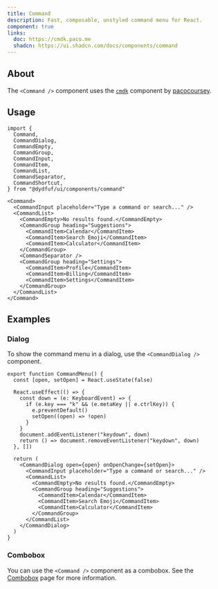 ```yaml
---
title: Command
description: Fast, composable, unstyled command menu for React.
component: true
links:
  doc: https://cmdk.paco.me
  shadcn: https://ui.shadcn.com/docs/components/command 
---
```


<ComponentPreview
  name="command-demo"
  align="start"
  className="[&_.preview>div]:max-w-[450px]"
/>

## About

The `<Command />` component uses the [`cmdk`](https://cmdk.paco.me) component by [pacocoursey](https://twitter.com/pacocoursey).

## Usage

```tsx
import {
  Command,
  CommandDialog,
  CommandEmpty,
  CommandGroup,
  CommandInput,
  CommandItem,
  CommandList,
  CommandSeparator,
  CommandShortcut,
} from "@dydfuf/ui/components/command"
```

```tsx
<Command>
  <CommandInput placeholder="Type a command or search..." />
  <CommandList>
    <CommandEmpty>No results found.</CommandEmpty>
    <CommandGroup heading="Suggestions">
      <CommandItem>Calendar</CommandItem>
      <CommandItem>Search Emoji</CommandItem>
      <CommandItem>Calculator</CommandItem>
    </CommandGroup>
    <CommandSeparator />
    <CommandGroup heading="Settings">
      <CommandItem>Profile</CommandItem>
      <CommandItem>Billing</CommandItem>
      <CommandItem>Settings</CommandItem>
    </CommandGroup>
  </CommandList>
</Command>
```

## Examples

### Dialog

<ComponentPreview name="command-dialog" />

To show the command menu in a dialog, use the `<CommandDialog />` component.

```tsx
export function CommandMenu() {
  const [open, setOpen] = React.useState(false)

  React.useEffect(() => {
    const down = (e: KeyboardEvent) => {
      if (e.key === "k" && (e.metaKey || e.ctrlKey)) {
        e.preventDefault()
        setOpen((open) => !open)
      }
    }
    document.addEventListener("keydown", down)
    return () => document.removeEventListener("keydown", down)
  }, [])

  return (
    <CommandDialog open={open} onOpenChange={setOpen}>
      <CommandInput placeholder="Type a command or search..." />
      <CommandList>
        <CommandEmpty>No results found.</CommandEmpty>
        <CommandGroup heading="Suggestions">
          <CommandItem>Calendar</CommandItem>
          <CommandItem>Search Emoji</CommandItem>
          <CommandItem>Calculator</CommandItem>
        </CommandGroup>
      </CommandList>
    </CommandDialog>
  )
}
```

### Combobox

You can use the `<Command />` component as a combobox. See the [Combobox](/docs/components/combobox) page for more information.
